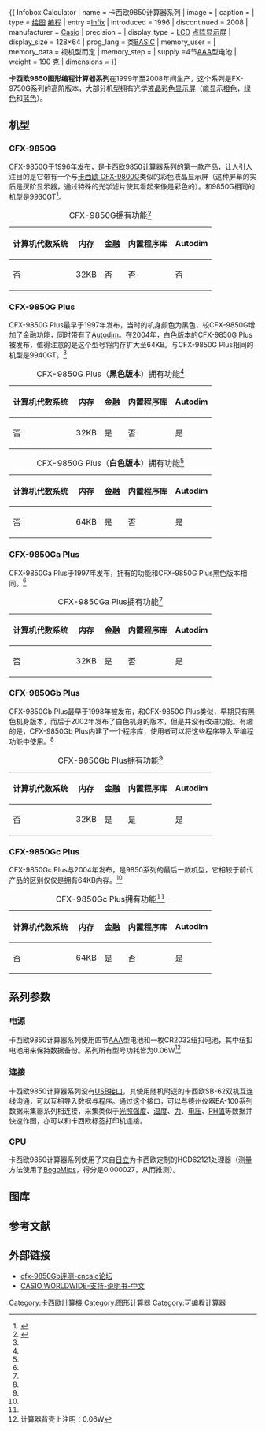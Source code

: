 {{ Infobox Calculator
| name         = 卡西欧9850计算器系列
| image        = 
| caption      = 
| type         = [[图形计算器|绘图]] [[编程计算器|编程]]
| entry        =[[Calculator_input_methods#Infix_notation|Infix]]
| introduced   = 1996
| discontinued = 2008
| manufacturer = [[Casio|Casio]]
| precision    = 
| display_type = [[液晶显示器|LCD]] [[点阵显示屏|点阵显示屏]]
| display_size = 128×64 
| prog_lang    = 类[[BASIC|BASIC]]
| memory_user  = 
| memory_data  = 视机型而定
| memory_step  = 
| supply       =4节[[AAA电池|AAA]]型电池
| weight       = 190 克
| dimensions   = 
}}

'''卡西欧9850图形编程计算器系列'''在1999年至2008年间生产，这个系列是FX-9750G系列的高阶版本，大部分机型拥有光学[[液晶彩色显示屏|液晶彩色显示屏]]（能显示[[橙色|橙色]]，[[绿色|绿色]]和[[蓝色|蓝色]]）。
==机型==
===CFX-9850G===
CFX-9850G于1996年发布，是卡西欧9850计算器系列的第一款产品，让人引人注目的是它带有一个与[[卡西欧_CFX-9800G|卡西欧 CFX-9800G]]类似的彩色液晶显示屏（这种屏幕的实质是灰阶显示器，通过特殊的光学滤片使其看起来像是彩色的）。和9850G相同的机型是9930GT<ref name="auto">{{cite web|url=http://www.spiderpixel.co.uk/caspro/subhtml/modelsef.html|title=CASIO GRAPHIC CALCULATOR MODEL NUMBERS EQUIVALENCE|publisher=|deadurl=yes|archiveurl=https://web.archive.org/web/20090802233115/http://www.spiderpixel.co.uk/caspro/subhtml/modelsef.html|archivedate=2009-08-02|accessdate=2016-06-05}}</ref>。

{| class="wikitable"
|+ CFX-9850G拥有功能<ref name="spiderpixel.co.uk">{{cite web|url=http://www.spiderpixel.co.uk/caspro/subhtml/history.html|title=history of casio graphic calculators|publisher=|deadurl=yes|archiveurl=https://web.archive.org/web/20160530163636/http://www.spiderpixel.co.uk/caspro/subhtml/history.html|archivedate=2016-05-30|accessdate=2016-06-05}}</ref>
! 计算机代数系统 !! 内存!! 金融!! 内置程序库!! Autodim
|-
| 否 || 32KB || 否|| 否 || 否
|}
===CFX-9850G Plus===
CFX-9850G Plus最早于1997年发布，当时的机身颜色为黑色，较CFX-9850G增加了金融功能，同时带有了[[Autodim|Autodim]]。在2004年，白色版本的CFX-9850G Plus被发布，值得注意的是这个型号将内存扩大至64KB。与CFX-9850G Plus相同的机型是9940GT。<ref name="auto"/>
{| class="wikitable"
|+ CFX-9850G Plus（'''黑色版本'''）拥有功能<ref name="spiderpixel.co.uk"/>
! 计算机代数系统 !! 内存!! 金融!! 内置程序库!! Autodim
|-
| 否 || 32KB ||是|| 否|| 是
|}
{| class="wikitable"
|+ CFX-9850G Plus（'''白色版本'''）拥有功能<ref name="spiderpixel.co.uk"/>
! 计算机代数系统 !! 内存!! 金融!! 内置程序库!! Autodim
|-
| 否 || 64KB ||是|| 否|| 是
|}
===CFX-9850Ga Plus===
CFX-9850Ga Plus于1997年发布，拥有的功能和CFX-9850G Plus黑色版本相同。<ref name="auto"/>


{| class="wikitable"
|+ CFX-9850Ga Plus拥有功能<ref name="spiderpixel.co.uk"/>
! 计算机代数系统 !! 内存!! 金融!! 内置程序库!! Autodim
|-
| 否 || 32KB || 是|| 否||是
|}
===CFX-9850Gb Plus===
CFX-9850Gb Plus最早于1998年被发布，和CFX-9850G Plus类似，早期只有黑色机身版本，而后于2002年发布了白色机身的版本，但是并没有改进功能。有趣的是，CFX-9850Gb Plus内建了一个程序库，使用者可以将这些程序导入至编程功能中使用。<ref name="auto"/>

{| class="wikitable"
|+ CFX-9850Gb Plus拥有功能<ref name="spiderpixel.co.uk"/>
! 计算机代数系统 !! 内存!! 金融!! 内置程序库!! Autodim
|-
| 否 || 32KB ||是|| 是|| 是
|}
===CFX-9850Gc Plus===
CFX-9850Gc Plus与2004年发布，是9850系列的最后一款机型，它相较于前代产品的区别仅仅是拥有64KB内存。<ref name="auto"/>


{| class="wikitable"
|+ CFX-9850Gc Plus拥有功能<ref name="spiderpixel.co.uk"/>
! 计算机代数系统 !! 内存!! 金融!! 内置程序库!! Autodim
|-
| 否 || 64KB || 是|| 否|| 是
|}
==系列参数==
===电源===
卡西欧9850计算器系列使用四节[[AAA电池|AAA]]型电池和一枚CR2032纽扣电池，其中纽扣电池用来保持数据备份。系列所有型号功耗皆为0.06W<ref>计算器背壳上注明：0.06W</ref>
===连接===

卡西欧9850计算器系列没有[[USB接口|USB接口]]，其使用随机附送的卡西欧SB-62双机互连线沟通，可以互相导入数据与程序。通过这个接口，可以与德州仪器EA-100系列数据采集器系列相连接，采集类似于[[光照强度|光照强度]]、[[温度|温度]]、[[力|力]]、[[电压|电压]]、[[PH值|PH值]]等数据并快速作图，亦可以和卡西欧标签打印机连接。
===CPU===
卡西欧9850计算器系列使用了来自[[日立製作所|日立]]为卡西欧定制的HCD62121处理器（测量方法使用了[[BogoMips|BogoMips]]，得分是0.000027，从而推测）。

==图库==

==参考文献==
<references/>

==外部链接==
*[http://www.cncalc.org/forum.php?mod=viewthread&tid=9636&highlight=cfx cfx-9850Gb评测-cncalc论坛] {{Wayback|url=http://www.cncalc.org/forum.php?mod=viewthread&tid=9636&highlight=cfx |date=20181212131851 }}
*[http://support.casio.com/cn/manual/manuallist.php?cid=004 CASIO WORLDWIDE-支持-说明书-中文] {{Wayback|url=http://support.casio.com/cn/manual/manuallist.php?cid=004 |date=20181212163905 }}

{{Casio Cal}}

[[Category:卡西歐計算機|Category:卡西歐計算機]]
[[Category:图形计算器|Category:图形计算器]]
[[Category:可编程计算器|Category:可编程计算器]]